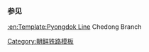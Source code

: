 {{鐵道路線
| 模板名稱 = 梓洞线
| 名稱 = [[梓洞线]]
| 代表色 = blue
| 背景顏色 = #ffffff
| 車站列表 = [[九井站|九井]] - [[梓洞站|梓洞]]
}}<noinclude>
===参见===
[[:en:Template:Pyongdok Line]] Chedong Branch
[[Category:朝鲜铁路模板]]
</noinclude>